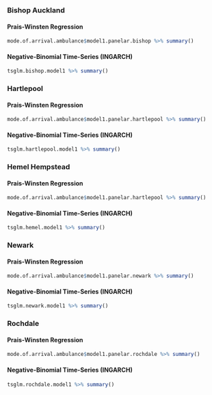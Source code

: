 ### Bishop Auckland
#### Prais-Winsten Regression
```r
mode.of.arrival.ambulance$model1.panelar.bishop %>% summary()

```
#### Negative-Binomial Time-Series (INGARCH)
```r
tsglm.bishop.model1 %>% summary()

```

### Hartlepool
#### Prais-Winsten Regression
```r
mode.of.arrival.ambulance$model1.panelar.hartlepool %>% summary()

```
#### Negative-Binomial Time-Series (INGARCH)
```r
tsglm.hartlepool.model1 %>% summary()

```

### Hemel Hempstead
#### Prais-Winsten Regression
```r
mode.of.arrival.ambulance$model1.panelar.hartlepool %>% summary()

```
#### Negative-Binomial Time-Series (INGARCH)
```r
tsglm.hemel.model1 %>% summary()

```


### Newark
#### Prais-Winsten Regression
```r
mode.of.arrival.ambulance$model1.panelar.newark %>% summary()

```
#### Negative-Binomial Time-Series (INGARCH)
```r
tsglm.newark.model1 %>% summary()

```

### Rochdale
#### Prais-Winsten Regression
```r
mode.of.arrival.ambulance$model1.panelar.rochdale %>% summary()

```
#### Negative-Binomial Time-Series (INGARCH)
```r
tsglm.rochdale.model1 %>% summary()

```
